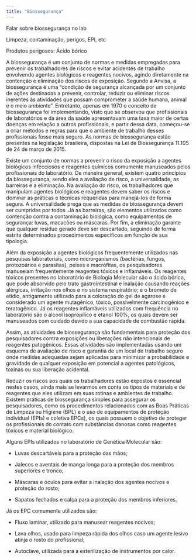 ```yaml
---
title: "Biossegurança"
---
```


Falar sobre biossegurança no lab

Limpeza, contaminação, perigos, EPI, etc

Produtos perigosos: Ácido bórico

A biossegurança é um conjunto de normas e medidas empregadas para prevenir os trabalhadores de riscos e evitar acidentes de trabalho envolvendo agentes biológicos e reagentes nocivos, agindo diretamente na contenção e eliminação dos riscos de exposição. Segundo a Anvisa, a biossegurança é uma "condição de segurança alcançada por um conjunto de ações destinadas a prevenir, controlar, reduzir ou eliminar riscos inerentes às atividades que possam comprometer a saúde humana, animal e o meio ambiente". Entretanto, apenas em 1970 o conceito de biossegurança foi implementando, visto que se observou que profissionais de laboratórios e da área da saúde apresentavam uma taxa maior de certas doenças em relação a outros profissionais, e partir dessa data, começou-se a criar métodos e regras para que o ambiente de trabalho desses profissionais fosse mais seguro. As normas de biossegurança estão presentes na legislação brasileira, dispostas na Lei de Biossegurança 11.105 de 24 de março de 2015.

Existe um conjunto de normas a prevenir o risco da exposição a agentes biológicos infecciosos e reagentes químicos comumente manuseados pelos profissionais do laboratório. De maneira general, existem quatro princípios da biossegurança, sendo eles a avaliação de risco, a universalidade, as barreiras e a eliminação. Na avaliação do risco, os trabalhadores que manipulam agentes biológicos e reagentes devem saber os riscos e dominar as práticas e técnicas requeridas para manejá-los de forma segura. A universalidade prega que as medidas de biossegurança devem ser cumpridas por todos. Já as barreiras, são elementos utilizados como contenção contra a contaminação biológica, como equipamentos de segurança: luvas, macacões ou máscaras. Por fim, a eliminação garante que qualquer resíduo gerado deve ser descartado, seguindo de forma estrita determinados procedimentos específicos em função de sua tipologia.

Além da exposição a agentes biológicos frequentemente utilizados nas pesquisas laboratoriais, como microrganismos (bactérias, fungos, protozoários e parasitas), peixes e macrófitas, os pesquisadores manuseiam frequentemente reagentes tóxicos e inflamáveis. Os reagentes tóxicos presentes no laboratório de Biologia Molecular são o ácido bórico, que pode absorvido pelo trato gastrointestinal e inalação causando reações alérgicas, irritação nos olhos e no sistema respiratório; e o brometo de etídio, antigamente utilizado para a coloração do gel de agarose e considerado um agente mutagênico, tóxico, possivelmente carcinogênico e teratogênico. Já os reagentes inflamáveis utilizados com frequência no laboratório são o álcool isopropílico e etanol 100%, os quais devem ser manuseados com cuidado devido a sua capacidade de combustão rápida.

Assim, as atividades de biossegurança são fundamentais para proteção dos pesquisadores contra exposições ou liberações não intencionais de reagentes patogênicos. Essas atividades são implementadas usando um esquema de avaliação de risco e garantia de um local de trabalho seguro onde medidas adequadas sejam aplicadas para minimizar a probabilidade e gravidade de qualquer exposição em potencial a agentes patológicos, toxinas ou sua liberação acidental.

Reduzir os riscos aos quais os trabalhadores estão expostos é essencial nestes casos, ainda mais se levarmos em conta os tipos de materiais e de reagentes que eles utilizam em suas rotinas e ambientes de trabalho. Existem práticas de biossegurança simples para assegurar os pesquisadores, como os procedimentos relacionados com as Boas Práticas de Limpeza ou Higiene (BPL) e o uso de equipamentos de proteção individual (EPIs) e coletiva EPCs), os quais possuem o objetivo de proteger os profissionais do contato com substâncias danosas como reagentes tóxicos e material biológico.

Alguns EPIs utilizados no laboratório de Genética Molecular são:

-   Luvas descartáveis para a proteção das mãos;

-   Jalecos e aventais de manga longa para a proteção dos membros superiores e tronco;

-   Máscaras e óculos para evitar a inalação dos agentes nocivos e proteção do rosto;

-   Sapatos fechados e calça para a proteção dos membros inferiores.

Já os EPC comumente utilizados são:

-   Fluxo laminar, utilizado para manusear reagentes nocivos;

-   Lava olhos, usado para limpeza rápida dos olhos caso um agente lesivo atinja o rosto do profissional;

-   Autoclave, utilizada para a esterilização de instrumentos por calor.
